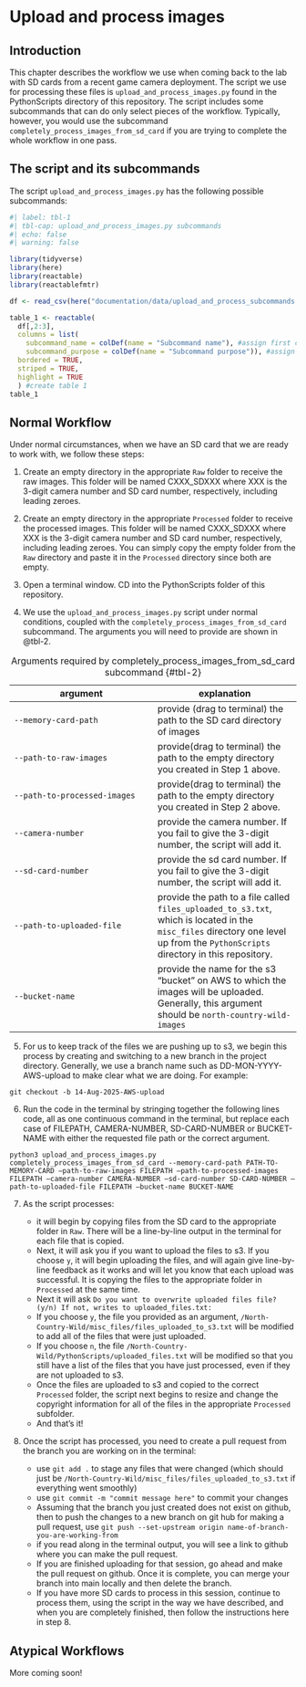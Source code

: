 # Upload and process images {#sec-Chapter3}

## Introduction

This chapter describes the workflow we use when coming back to the lab with SD cards from a recent game camera deployment. The script we use for processing these files is `upload_and_process_images.py` found in the PythonScripts directory of this repository. The script includes some subcommands that can do only select pieces of the workflow. Typically, however, you would use the subcommand `completely_process_images_from_sd_card` if you are trying to complete the whole workflow in one pass.

## The script and its subcommands

The script `upload_and_process_images.py` has the following possible subcommands:

```r
#| label: tbl-1
#| tbl-cap: upload_and_process_images.py subcommands
#| echo: false
#| warning: false

library(tidyverse)
library(here)
library(reactable)
library(reactablefmtr)

df <- read_csv(here("documentation/data/upload_and_process_subcommands.csv")) #read in table of subcommands

table_1 <- reactable(
  df[,2:3],
  columns = list(
    subcommand_name = colDef(name = "Subcommand name"), #assign first col name
    subcommand_purpose = colDef(name = "Subcommand purpose")), #assign second col name
  bordered = TRUE,
  striped = TRUE,
  highlight = TRUE
  ) #create table 1
table_1
```

## Normal Workflow

Under normal circumstances, when we have an SD card that we are ready to work with, we follow these steps:

1.  Create an empty directory in the appropriate `Raw` folder to receive the raw images. This folder will be named CXXX_SDXXX where XXX is the 3-digit camera number and SD card number, respectively, including leading zeroes.

2.  Create an empty directory in the appropriate `Processed` folder to receive the processed images. This folder will be named CXXX_SDXXX where XXX is the 3-digit camera number and SD card number, respectively, including leading zeroes. You can simply copy the empty folder from the `Raw` directory and paste it in the `Processed` directory since both are empty.

3.  Open a terminal window. CD into the PythonScripts folder of this repository.

4.  We use the `upload_and_process_images.py` script under normal conditions, coupled with the `completely_process_images_from_sd_card` subcommand. The arguments you will need to provide are shown in @tbl-2.

| argument | explanation |
|------------------------------------|------------------------------------|
| `--memory-card-path` | provide (drag to terminal) the path to the SD card directory of images |
| `--path-to-raw-images` | provide(drag to terminal) the path to the empty directory you created in Step 1 above. |
| `--path-to-processed-images` | provide(drag to terminal) the path to the empty directory you created in Step 2 above. |
| `--camera-number` | provide the camera number. If you fail to give the 3-digit number, the script will add it. |
| `--sd-card-number` | provide the sd card number. If you fail to give the 3-digit number, the script will add it. |
| `--path-to-uploaded-file` | provide the path to a file called `files_uploaded_to_s3.txt`, which is located in the `misc_files` directory one level up from the `PythonScripts` directory in this repository. |
| `--bucket-name` | provide the name for the s3 "bucket" on AWS to which the images will be uploaded. Generally, this argument should be `north-country-wild-images` |

: Arguments required by completely_process_images_from_sd_card subcommand {#tbl-2}

5.  For us to keep track of the files we are pushing up to s3, we begin this process by creating and switching to a new branch in the project directory. Generally, we use a branch name such as DD-MON-YYYY-AWS-upload to make clear what we are doing. For example:

`git checkout -b 14-Aug-2025-AWS-upload`

6.  Run the code in the terminal by stringing together the following lines code, all as one continuous command in the terminal, but replace each case of FILEPATH, CAMERA-NUMBER, SD-CARD-NUMBER or BUCKET-NAME with either the requested file path or the correct argument.

`python3 upload_and_process_images.py completely_process_images_from_sd_card --memory-card-path PATH-TO-MEMORY-CARD —path-to-raw-images FILEPATH —path-to-processed-images FILEPATH —camera-number CAMERA-NUMBER —sd-card-number SD-CARD-NUMBER —path-to-uploaded-file FILEPATH —bucket-name BUCKET-NAME`

7.  As the script processes:

    -   it will begin by copying files from the SD card to the appropriate folder in `Raw`. There will be a line-by-line output in the terminal for each file that is copied.
    -   Next, it will ask you if you want to upload the files to s3. If you choose `y`, it will begin uploading the files, and will again give line-by-line feedback as it works and will let you know that each upload was successful. It is copying the files to the appropriate folder in `Processed` at the same time.
    -   Next it will ask `Do you want to overwrite uploaded files file? (y/n) If not, writes to uploaded_files.txt:`
      -   If you choose `y`, the file you provided as an argument, `/North-Country-Wild/misc_files/files_uploaded_to_s3.txt` will be modified to add all of the files that were just uploaded.
     -   If you choose `n`, the file `/North-Country-Wild/PythonScripts/uploaded_files.txt` will be modified so that you still have a list of the files that you have just processed, even if they are not uploaded to s3.
    -   Once the files are uploaded to s3 and copied to the correct `Processed` folder, the script next begins to resize and change the copyright information for all of the files in the appropriate `Processed` subfolder.
    -   And that's it!

8.  Once the script has processed, you need to create a pull request from the branch you are working on in the terminal:
    -   use `git add .` to stage any files that were changed (which should just be `/North-Country-Wild/misc_files/files_uploaded_to_s3.txt` if everything went smoothly)
    -   use `git commit -m "commit message here"` to commit your changes
    -   Assuming that the branch you just created does not exist on github, then to push the changes to a new branch on git hub for making a pull request, use `git push --set-upstream origin name-of-branch-you-are-working-from`
    -   if you read along in the terminal output, you will see a link to github where you can make the pull request.
    -   If you are finished uploading for that session, go ahead and make the pull request on github. Once it is complete, you can merge your branch into main locally and then delete the branch.
    -   If you have more SD cards to process in this session, continue to process them, using the script in the way we have described, and when you are completely finished, then follow the instructions here in step 8.
    
## Atypical Workflows
More coming soon!
